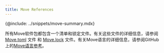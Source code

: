 ```yaml
---
title: Move References
---
```


{@include: ../snippets/move-summary.mdx}

所有Move软件包都包含一个清单和锁定文件。有关这些文件的详细信息，请参阅 [Move.toml](./move/move-toml.mdx) 文件 和 [Move.lock](./move/move-lock.mdx) 文件。有关Move语言的详细信息，请参阅GitHub上的[Move语言参考](https://github.com/move-language/move/blob/main/language/documentation/book/src/introduction.md)。